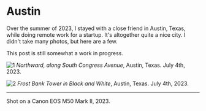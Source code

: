 # Austin

Over the summer of 2023, I stayed with a close friend in Austin, Texas, while doing remote work for a startup. It's altogether quite a nice city. I didn't take many photos, but here are a few.

This post is still somewhat a work in progress.

![1](/photos/austin/IMG_1.jpg)
_Northward, along South Congress Avenue_, Austin, Texas. July 4th, 2023.

![2](/photos/austin/IMG_2.jpg)
_Frost Bank Tower in Black and White_, Austin, Texas. July 4th, 2023.

---

Shot on a Canon EOS M50 Mark II, 2023.
